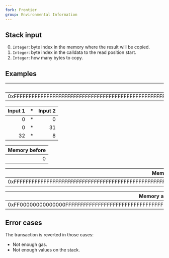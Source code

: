 ```yaml
---
fork: Frontier
group: Environmental Information
---
```


## Stack input

0. `Integer`: byte index in the memory where the result will be copied.
1. `Integer`: byte index in the calldata to the read position start.
2. `Integer`: how many bytes to copy.

## Examples

| Calldata |
|---------:|
| 0xFFFFFFFFFFFFFFFFFFFFFFFFFFFFFFFFFFFFFFFFFFFFFFFFFFFFFFFFFFFFFFFF |

| Input 1 | * | Input 2 |
|------:|--:|--:|
| 0 | * | 0 |
| 0 | * | 31 |
| 32 | * | 8 |

| Memory before |
|--------------:|
| 0 |

| Memory after input 1 |
|---------------------:|
| 0xFFFFFFFFFFFFFFFFFFFFFFFFFFFFFFFFFFFFFFFFFFFFFFFFFFFFFFFFFFFFFFFF |

| Memory after input 1 then 2 |
|----------------------------:|
| 0xFF00000000000000FFFFFFFFFFFFFFFFFFFFFFFFFFFFFFFFFFFFFFFFFFFFFFFF |

## Error cases

The transaction is reverted in those cases:
- Not enough gas.
- Not enough values on the stack.

